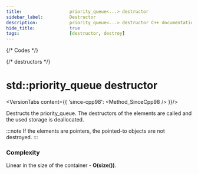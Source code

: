 ```yaml
---
title:					priority_queue<...> destructor
sidebar_label:			Destructor
description:			priority_queue<...> destructor C++ documentation
hide_title:				true
tags:					[destructor, destroy]
---
```



{/* Codes */}

{/* destructors */}


# std::priority_queue destructor

<VersionTabs content={{
		'since-cpp98': <Method_SinceCpp98 />
	}}/>

Destructs the priority_queue. The destructors of the elements are called and the used storage is deallocated.

:::note
If the elements are pointers, the pointed-to objects are not destroyed.
:::

### Complexity

Linear in the size of the container - **O(size())**.
